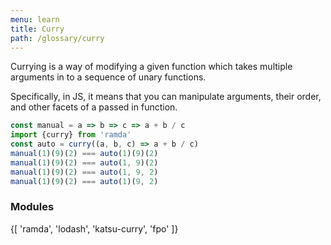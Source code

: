 ```yaml
---
menu: learn
title: Curry
path: /glossary/curry
---
```


<Def of="Curry" parent="Function"/>

Currying is a way of modifying a given function which takes multiple arguments in
to a sequence of unary functions.

Specifically, in JS, it means that you can manipulate arguments, their order, and other facets of a passed in function.

```js
const manual = a => b => c => a + b / c
import {curry} from 'ramda'
const auto = curry((a, b, c) => a + b / c)
manual(1)(9)(2) === auto(1)(9)(2)
manual(1)(9)(2) === auto(1, 9)(2)
manual(1)(9)(2) === auto(1, 9, 2)
manual(1)(9)(2) === auto(1)(9, 2)
```

### Modules

<ModuleLinks>
{[
  'ramda',
  'lodash',
  'katsu-curry',
  'fpo'
]}
</ModuleLinks>
